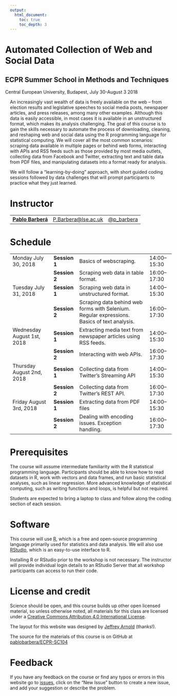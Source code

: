 ```yaml
---
output:
  html_document:
    toc: true
    toc_depth: 3
---
```


<div class="container">
<div class="jumbotron" style="margin-left:-15px">
<h1 class="title">Automated Collection of Web and Social Data</h1>
<h2 class="subtitle">ECPR Summer School in Methods and Techniques</h2>
<p>Central European University, Budapest, July 30-August 3 2018</p>
</div>
</div>

An increasingly vast wealth of data is freely available on the web -- from election results and legislative speeches to social media posts, newspaper articles, and press releases, among many other examples. Although this data is easily accessible, in most cases it is available in an unstructured format, which makes its analysis challenging. The goal of this course is to gain the skills necessary to automate the process of downloading, cleaning, and reshaping web and social data using the R programming language for statistical computing. We will cover all the most common scenarios: scraping data available in multiple pages or behind web forms, interacting with APIs and RSS feeds such as those provided by most media outlets, collecting data from Facebook and Twitter, extracting text and table data from PDF files, and manipulating datasets into a format ready for analysis.

We will follow a "learning-by-doing" approach, with short guided coding sessions followed by data challenges that will prompt participants to practice what they just learned.

# Instructor

<table class = "table table-striped">
<tr>
<td><a href="http://www.pablobarbera.com"><strong>Pablo Barberá</strong></a></td>
<td><a href="mailto:P.Barbera@lse.ac.uk">P.Barbera@lse.ac.uk</a></td>
<td><a href="https://www.twitter.com/p_barbera">@p_barbera</a></td>
</tr>
</table>


# Schedule

<table class = "table table-striped table-hover">
<tr>
<td>Monday July 30, 2018</td>
<td><b>Session 1</b></td>
<td>Basics of webscraping. </td>
<td> 14:00&ndash;15:30 </td>
</tr>

<tr>
<td></td>
<td><b>Session 2</b></td>
<td>Scraping web data in table format.</td>
<td> 16:00&ndash;17:30 </td>
</tr>

<td>Tuesday July 31, 2018</td>
<td><b>Session 1</b></td>
<td>Scraping web data in unstructured format.</td>
<td> 14:00&ndash;15:30 </td>
</tr>

<tr>
<td></td>
<td><b>Session 2</b></td>
<td>Scraping data behind web forms with Selenium. Regular expressions. Basics of text analysis.</td>
<td> 16:00&ndash;17:30 </td>
</tr>


<td>Wednesday August 1st, 2018</td>
<td><b>Session 1</b></td>
<td>Extracting media text from newspaper articles using RSS feeds.</td>
<td> 14:00&ndash;15:30 </td>
</tr>

<tr>
<td></td>
<td><b>Session 2</b></td>
<td>Interacting with web APIs.</td>
<td> 16:00&ndash;17:30 </td>
</tr>

<td>Thursday August 2nd, 2018</td>
<td><b>Session 1</b></td>
<td>Collecting data from Twitter's Streaming API</td>
<td> 14:00&ndash;15:30 </td>
</tr>

<tr>
<td></td>
<td><b>Session 2</b></td>
<td>Collecting data from Twitter's REST API.</td>
<td> 16:00&ndash;17:30 </td>
</tr>

<td>Friday August 3rd, 2018</td>
<td><b>Session 1</b></td>
<td>Extracting data from PDF files</td>
<td> 14:00&ndash;15:30 </td>
</tr>

<tr>
<td></td>
<td><b>Session 2</b></td>
<td>Dealing with encoding issues. Exception handling.</td>
<td> 16:00&ndash;17:30 </td>
</tr>

</table>


# Prerequisites

The course will assume intermediate familiarity with the R statistical programming language. Participants should be able to know how to read datasets in R, work with vectors and data frames, and run basic statistical analyses, such as linear regression. More advanced knowledge of statistical computing, such as writing functions and loops, is helpful but not required.

Students are expected to bring a laptop to class and follow along the coding section of each session.

# Software 

This course will use [R](https://www.r-project.org/), which is a free and open-source programming language primarily used for statistics and data analysis. We will also use [RStudio](https://www.rstudio.com/), which is an easy-to-use interface to R. 

Installing R or RStudio prior to the workshop is not necessary. The instructor will provide individual login details to an RStudio Server that all workshop participants can access to run their code.

# License and credit

Science should be open, and this course builds up other open licensed material, so unless otherwise noted, all materials for this class are licensed under a <a rel="license" href="https://creativecommons.org/licenses/by/4.0/">Creative Commons Attribution 4.0 International License</a>.

The layout for this website was designed by [Jeffrey Arnold](http://www.jrnold.me/) (thanks!).

The source for the materials of this course is on GitHub at <a href="https://github.com/pablobarbera/ECPR-SC104">pablobarbera/ECPR-SC104</a>

# Feedback

If you have any feedback on the course or find any typos or errors in this website go to [issues](https://github.com/pablobarbera/ECPR-SC104/issues), click on the "New Issue" button to create a new issue, and add your suggestion or describe the problem.


